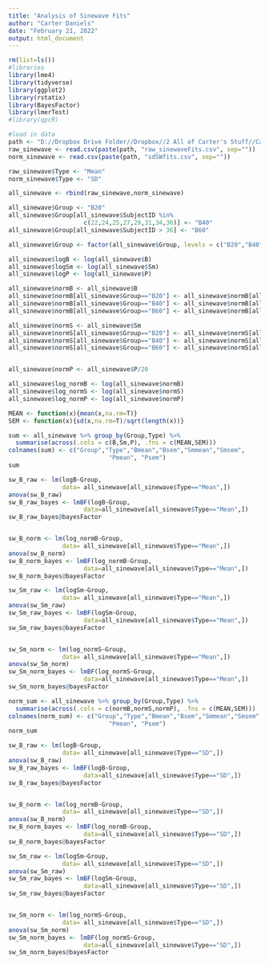 ---
title: "Analysis of Sinewave Fits"
author: "Carter Daniels"
date: "February 21, 2022"
output: html_document
---

```{r}
rm(list=ls())
#libraries
library(lme4)
library(tidyverse)
library(ggplot2)
library(rstatix)
library(BayesFactor)
library(lmerTest)
#library(qpcR)

```

```{r}
#load in data
path <- "D://Dropbox Drive Folder//Dropbox//2 All of Carter's Stuff//Carter Local//Jupyter Lab//"
raw_sinewave <- read.csv(paste(path, "raw_sinewaveFits.csv", sep=""))
norm_sinewave <- read.csv(paste(path, "sdSWfits.csv", sep=""))

raw_sinewave$Type <- "Mean"
norm_sinewave$Type <- "SD"

all_sinewave <- rbind(raw_sinewave,norm_sinewave)

all_sinewave$Group <- "B20"
all_sinewave$Group[all_sinewave$SubjectID %in% 
                     c(22,24,25,27,29,31,34,36)] <- "B40"
all_sinewave$Group[all_sinewave$SubjectID > 36] <- "B60"

all_sinewave$Group <- factor(all_sinewave$Group, levels = c("B20","B40","B60"))

all_sinewave$logB <- log(all_sinewave$B)
all_sinewave$logSm <- log(all_sinewave$Sm)
all_sinewave$logP <- log(all_sinewave$P)

all_sinewave$normB <- all_sinewave$B
all_sinewave$normB[all_sinewave$Group=="B20"] <- all_sinewave$normB[all_sinewave$Group=="B20"]/20
all_sinewave$normB[all_sinewave$Group=="B40"] <- all_sinewave$normB[all_sinewave$Group=="B40"]/40
all_sinewave$normB[all_sinewave$Group=="B60"] <- all_sinewave$normB[all_sinewave$Group=="B60"]/60

all_sinewave$normS <- all_sinewave$Sm
all_sinewave$normS[all_sinewave$Group=="B20"] <- all_sinewave$normS[all_sinewave$Group=="B20"]/15
all_sinewave$normS[all_sinewave$Group=="B40"] <- all_sinewave$normS[all_sinewave$Group=="B40"]/30
all_sinewave$normS[all_sinewave$Group=="B60"] <- all_sinewave$normS[all_sinewave$Group=="B60"]/45


all_sinewave$normP <- all_sinewave$P/20

all_sinewave$log_normB <- log(all_sinewave$normB)
all_sinewave$log_normS <- log(all_sinewave$normS)
all_sinewave$log_normP <- log(all_sinewave$normP)

```




```{r}

MEAN <- function(x){mean(x,na.rm=T)}
SEM <- function(x){sd(x,na.rm=T)/sqrt(length(x))}

sum <- all_sinewave %>% group_by(Group,Type) %>% 
  summarise(across(.cols = c(B,Sm,P), .fns = c(MEAN,SEM)))
colnames(sum) <- c("Group","Type","Bmean","Bsem","Smmean","Smsem",
                            "Pmean", "Psem")
sum
```


```{r}

sw_B_raw <- lm(logB~Group, 
               data= all_sinewave[all_sinewave$Type=="Mean",])
anova(sw_B_raw)
sw_B_raw_bayes <- lmBF(logB~Group, 
                     data=all_sinewave[all_sinewave$Type=="Mean",])
sw_B_raw_bayes@bayesFactor


sw_B_norm <- lm(log_normB~Group, 
               data= all_sinewave[all_sinewave$Type=="Mean",])
anova(sw_B_norm)
sw_B_norm_bayes <- lmBF(log_normB~Group, 
                     data=all_sinewave[all_sinewave$Type=="Mean",])
sw_B_norm_bayes@bayesFactor

```


```{r}

sw_Sm_raw <- lm(logSm~Group, 
               data= all_sinewave[all_sinewave$Type=="Mean",])
anova(sw_Sm_raw)
sw_Sm_raw_bayes <- lmBF(logSm~Group, 
                     data=all_sinewave[all_sinewave$Type=="Mean",])
sw_Sm_raw_bayes@bayesFactor


sw_Sm_norm <- lm(log_normS~Group, 
               data= all_sinewave[all_sinewave$Type=="Mean",])
anova(sw_Sm_norm)
sw_Sm_norm_bayes <- lmBF(log_normS~Group, 
                     data=all_sinewave[all_sinewave$Type=="Mean",])
sw_Sm_norm_bayes@bayesFactor

```



```{r}

norm_sum <- all_sinewave %>% group_by(Group,Type) %>% 
  summarise(across(.cols = c(normB,normS,normP), .fns = c(MEAN,SEM)))
colnames(norm_sum) <- c("Group","Type","Bmean","Bsem","Smmean","Smsem",
                            "Pmean", "Psem")
norm_sum
```


```{r}

sw_B_raw <- lm(logB~Group, 
               data= all_sinewave[all_sinewave$Type=="SD",])
anova(sw_B_raw)
sw_B_raw_bayes <- lmBF(logB~Group, 
                     data=all_sinewave[all_sinewave$Type=="SD",])
sw_B_raw_bayes@bayesFactor


sw_B_norm <- lm(log_normB~Group, 
               data= all_sinewave[all_sinewave$Type=="SD",])
anova(sw_B_norm)
sw_B_norm_bayes <- lmBF(log_normB~Group, 
                     data=all_sinewave[all_sinewave$Type=="SD",])
sw_B_norm_bayes@bayesFactor

```


```{r}

sw_Sm_raw <- lm(logSm~Group, 
               data= all_sinewave[all_sinewave$Type=="SD",])
anova(sw_Sm_raw)
sw_Sm_raw_bayes <- lmBF(logSm~Group, 
                     data=all_sinewave[all_sinewave$Type=="SD",])
sw_Sm_raw_bayes@bayesFactor


sw_Sm_norm <- lm(log_normS~Group, 
               data= all_sinewave[all_sinewave$Type=="SD",])
anova(sw_Sm_norm)
sw_Sm_norm_bayes <- lmBF(log_normS~Group, 
                     data=all_sinewave[all_sinewave$Type=="SD",])
sw_Sm_norm_bayes@bayesFactor

```
